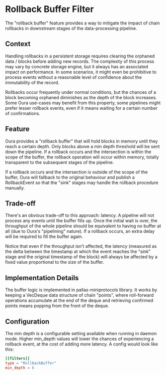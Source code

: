 # Rollback Buffer Filter

The "rollback buffer" feature provides a way to mitigate the impact of chain rollbacks in downstream stages of the data-processing pipeline.

## Context

Handling rollbacks in a persistent storage requires clearing the orphaned data / blocks before adding new records. The complexity of this process may vary by concrete storage engine, but it always has an associated impact on performance. In some scenarios, it might even be prohibitive to process events without a reasonable level of confidence about the immutability of the record.

Rollbacks occur frequently under normal conditions, but the chances of a block becoming orphaned diminishes as the depth of the block increases. Some Oura use-cases may benefit from this property, some pipelines might prefer lesser rollback events, even if it means waiting for a certain number of confirmations.

## Feature

Oura provides a "rollback buffer" that will hold blocks in memory until they reach a certain depth. Only blocks above a min depth threshold will be sent down the pipeline. If a rollback occurs and the intersection is within the scope of the buffer, the rollback operation will occur within memory, totally transparent to the subsequent stages of the pipeline.

If a rollback occurs and the intersection is outside of the scope of the buffer, Oura will fallback to the original behaviour and publish a RollbackEvent so that the "sink" stages may handle the rollback procedure manually.

## Trade-off

There's an obvious trade-off to this approach: latency. A pipeline will not process any events until the buffer fills up. Once the initial wait is over, the throughput of the whole pipeline should be equivalent to having no buffer at all (due to Oura's "pipelining" nature). If a rollback occurs, an extra delay will be required to fill the buffer again.

Notice that even if the throughput isn't affected, the latency (measured as the delta between the timestamp at which the event reaches the "sink" stage and the original timestamp of the block) will always be affected by a fixed value proportional to the size of the buffer.

## Implementation Details

The buffer logic is implemented in pallas-miniprotocols library. It works by keeping a VecDeque data structure of chain "points", where roll-forward operations accumulate at the end of the deque and retrieving confirmed points means popping from the front of the deque.

## Configuration

The min depth is a configurable setting available when running in daemon mode. Higher min_depth values will lower the chances of experiencing a rollback event, at the cost of adding more latency. A config would look like this:

```toml
[[filters]]
type = "RollbackBuffer"
min_depth = 6
```
